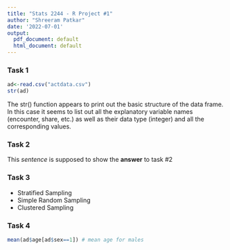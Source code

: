 ```yaml
---
title: "Stats 2244 - R Project #1"
author: "Shreeram Patkar"
date: '2022-07-01'
output:
  pdf_document: default
  html_document: default
---
```


### Task 1
```r
ad<-read.csv("actdata.csv")
str(ad)
```

The str() function appears to print out the basic structure of the data frame. In this case it seems to list out all the explanatory variable names (encounter, share, etc.) as well as their data type (integer) and all the corresponding values.

### Task 2
This *sentence* is supposed to show the **answer** to task #2

### Task 3
- Stratified Sampling
- Simple Random Sampling
- Clustered Sampling

### Task 4
```r
mean(ad$age[ad$sex==1]) # mean age for males
```


